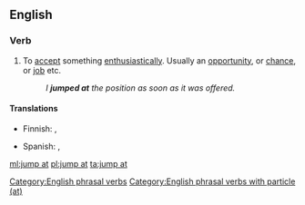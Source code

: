 ==English==

===Verb===
{{head|en|verb|head=[[jump]] [[at]]}}

# {{context|idiomatic|lang=en}} To [[accept]] something [[enthusiastically]]. Usually an [[opportunity]], or [[chance]], or [[job]] etc.
#: ''I '''jumped at''' the position as soon as it was offered.''

====Translations====
{{trans-top|to accept something enthusiastically}}
* Finnish: {{t|fi|tarrata}}, {{t+|fi|rynnätä}}
{{trans-mid}}
* Spanish: {{t|es|apresurarse}}, {{t+|es|aprovechar}}
{{trans-bottom}}

[[Category:English phrasal verbs]]
[[Category:English phrasal verbs with particle (at)]]

[[ml:jump at]]
[[pl:jump at]]
[[ta:jump at]]